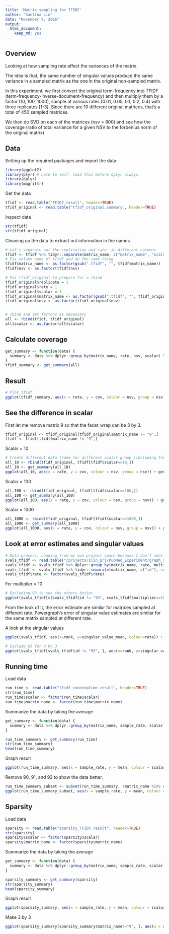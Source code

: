 ```yaml
---
title: 'Matrix sampling for TFIDF'
author: "Santina Lin"
date: "November 9, 2016"
output: 
  html_document:
    keep_md: yes
---
```


## Overview 
Looking at how sampling rate affect the variances of the matrix. 

The idea is that, the same number of singular values produce the same variance in a sampled matrix as the one in the original non-sampled matrix. 

In this experiment, we first convert the original term-frequency into TFIDF (term-frequency-inverse-document-frequency) and then multiply them by a factor (10, 100, 1000), sample at various rates (0.01, 0.05, 0.1, 0.2, 0.4) with three replicates [1-3]. Since there are 10 different original matrices, that's a total of 450 sampled matrices. 

We then do SVD on each of the matrices (nsv = 800) and see how the coverage (ratio of total variance for a given NSV to the forbenius norm of the original matrix)

## Data
Setting up the required packages and import the data 
```r

library(ggplot2)
library(plyr) # note to self: load this before dplyr always. 
library(dplyr)
library(magrittr)
```
Get the data
```r
tfidf <- read.table("TFIDF.result", header=TRUE)
tfidf_original <- read.table("tfidf_original.summary", header=TRUE)
```
Inspect data 
```r
str(tfidf)
str(tfidf_original)
```

Cleaning up the data to extract out information in the names
```r
# Let's separate out the replication and rate  in different columns 
tfidf <- tfidf %>% tidyr::separate(matrix_name, c("matrix_name", "scalar", "rate", "replicate"), sep = "_") %>% readr::type_convert()
# Fix column name of tfidf and do the same thing 
tfidf$matrix_name <- as.factor(gsub(".tfidf", "", tfidf$matrix_name))
tfidf$nsv <- as.factor(tfidf$nsv)

# Fix tfidf_original to prepare for a rbind
tfidf_original$replicate = 1
tfidf_original$rate = 1
tfidf_original$scalar = 1
tfidf_original$matrix_name <- as.factor(gsub(".tfidf", "", tfidf_original$matrix_name))
tfidf_original$nsv <- as.factor(tfidf_original$nsv)


# rbind and set factors as necessary
all <- rbind(tfidf, tfidf_original)
all$scalar <- as.factor(all$scalar)
```

## Calculate coverage 

```r
get_summary <- function(data) {
  summary <- data %>% dplyr::group_by(matrix_name, rate, nsv, scalar) %>% dplyr::summarise_at(c("variance", "forbenius"), c("mean", "sd")) %>% dplyr::mutate(cov = variance_mean / forbenius_mean)
}
tfidf_summary <- get_summary(all)
```


## Result 
```r
# Plot tfidf 
ggplot(tfidf_summary, aes(x = rate, y = cov, colour = nsv, group = nsv)) + geom_point() + facet_wrap(~matrix_name)
```

## See the difference in scalar

First let me remove matrix 9 so that the facet_wrap can be 3 by 3. 
```r
tfidf_original <- tfidf_original[tfidf_original$matrix_name != "9",]
tfidf <- tfidf[tfidf$matrix_name != "9",]
```


Scalar = 10
```r
# Create different data.frame for different scalar group (including the sample = 1 group)
all_10 <- rbind(tfidf_original, tfidf[tfidf$scalar==10,])
all_10 <- get_summary(all_10)
ggplot(all_10, aes(x = rate, y = cov, colour = nsv, group = nsv)) + geom_point() + geom_line() +  facet_wrap(~matrix_name)
```

Scalar = 100
```r
all_100 <- rbind(tfidf_original, tfidf[tfidf$scalar==100,])
all_100 <- get_summary(all_100)
ggplot(all_100, aes(x = rate, y = cov, colour = nsv, group = nsv)) + geom_point() + geom_line() +  facet_wrap(~matrix_name)
```

Scalar = 1000
```r
all_1000 <- rbind(tfidf_original, tfidf[tfidf$scalar==1000,])
all_1000 <- get_summary(all_1000)
ggplot(all_1000, aes(x = rate, y = cov, colour = nsv, group = nsv)) + geom_point() + geom_line() +  facet_wrap(~matrix_name)
```

## Look at error estimates and singular values
```r
# Data process. Loading from my own project space because I don't want to commit the result file. 
svals_tfidf <- read.table("/projects/slin_prj/PubMed_Experiment/graph_sparsification/svals_sampled_tfidf.result", header=TRUE)
svals_tfidf <- svals_tfidf %>% dplyr::group_by(matrix_name, rate, multiplier, rank) %>% dplyr::summarise_at(c("singular_value", "error_estimate"), c("mean", "sd"))
svals_tfidf <- svals_tfidf %>% tidyr::separate(matrix_name, c("id"), sep = "[.]") # simplify matrix name 
svals_tfidf$rate <- factor(svals_tfidf$rate)
```

For multiplier = 10 
```r

# Excluding 93 to see the others better. 
ggplot(svals_tfidf[c(svals_tfidf$id != "93", svals_tfidf$multiplier==10), ], aes(x=rank, y=error_estimate_mean, colour=rate)) + geom_point(alpha=0.5, size=0.5) + facet_wrap(~id) + scale_color_brewer(palette="Spectral") + ylab("singular values")
```
From the look of it, the error estimate are similar for matrices sampled at different rate. Powergraph's error of singular value estimates are similar for the same matrix sampled at different rate. 

A look at the singular values 

```r
ggplot(svals_tfidf, aes(x=rank, y=singular_value_mean, colour=rate)) + geom_point(alpha=0.5, size=0.5) + facet_wrap(~id) + scale_color_brewer(palette="Spectral") + ylab("singular value")

# Exclude 93 for 3 by 3 
ggplot(svals_tfidf[svals_tfidf$id != "93", ], aes(x=rank, y=singular_value_mean, colour=rate)) + geom_point(alpha=0.5, size=0.5) + facet_wrap(~id) + scale_color_brewer(palette="Spectral") + ylab("singular value")
``` 

## Running time 

Load data
```r
run_time <- read.table("tfidf_runningtime.result", header=TRUE)
str(run_time)
run_time$scalar <- factor(run_time$scalar)
run_time$matrix_name <- factor(run_time$matrix_name)
```

Summarize the data by taking the average

```r
get_summary <- function(data) {
  summary <- data %>% dplyr::group_by(matrix_name, sample_rate, scalar) %>% dplyr::summarise_at(c("run_time"), c("mean", "sd")) %>% dplyr::mutate(de = sd/sqrt(3) )
}

run_time_summary <- get_summary(run_time)
str(run_time_summary)
head(run_time_summary)
```

Graph result 

```r
ggplot(run_time_summary, aes(x = sample_rate, y = mean, colour = scalar, group = scalar)) + geom_point() + geom_line() + geom_errorbar(aes(ymax = mean + de, ymin=mean - de), width=0.01) +  facet_wrap(~matrix_name)
```

Remove 90, 91, and 92 to show the data better. 
```r
run_time_summary_subset <- subset(run_time_summary, !matrix_name %in% c("90", "91", "92"))
ggplot(run_time_summary_subset, aes(x = sample_rate, y = mean, colour = scalar, group = scalar)) + geom_point() + geom_line() + geom_errorbar(aes(ymax = mean + de, ymin=mean - de), width=0.01) +  facet_wrap(~matrix_name)
```


## Sparsity 

Load data
```r
sparsity <- read.table("sparsity_TFIDF.result", header=TRUE)
str(sparsity)
sparsity$scalar <- factor(sparsity$scalar)
sparsity$matrix_name <- factor(sparsity$matrix_name)
```

Summarize the data by taking the average

```r
get_summary <- function(data) {
  summary <- data %>% dplyr::group_by(matrix_name, sample_rate, scalar) %>% dplyr::summarise_at(c("n_entries"), c("mean", "sd")) %>% dplyr::mutate(de = sd/sqrt(3) )
}

sparsity_summary <- get_summary(sparsity)
str(sparsity_summary)
head(sparsity_summary)
```

Graph result 

```r
ggplot(sparsity_summary, aes(x = sample_rate, y = mean, colour = scalar, group = scalar)) + geom_point() + geom_line() + geom_errorbar(aes(ymax = mean + de, ymin=mean - de), width=0.01) +  facet_wrap(~matrix_name)
```

Make 3 by 3 
```r
ggplot(sparsity_summary[sparsity_summary$matrix_name!="9", ], aes(x = sample_rate, y = mean, colour = scalar, group = scalar)) + geom_point() + geom_line() + geom_errorbar(aes(ymax = mean + de, ymin=mean - de), width=0.01) +  facet_wrap(~matrix_name)
```


